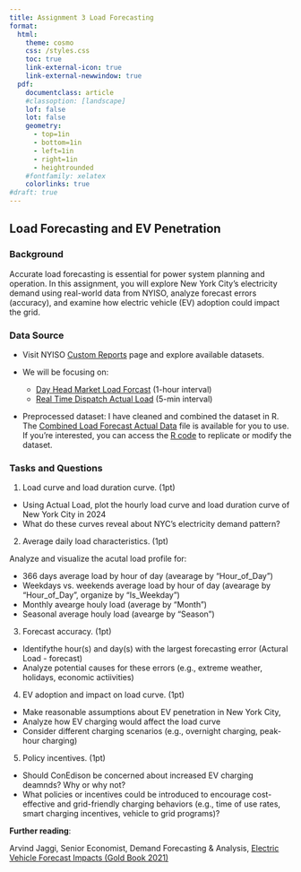 ```yaml
---
title: Assignment 3 Load Forecasting
format: 
  html: 
    theme: cosmo
    css: /styles.css
    toc: true
    link-external-icon: true
    link-external-newwindow: true
  pdf: 
    documentclass: article
    #classoption: [landscape]
    lof: false
    lot: false
    geometry:
      - top=1in
      - bottom=1in
      - left=1in
      - right=1in
      - heightrounded
    #fontfamily: xelatex
    colorlinks: true
#draft: true
---
```


## Load Forecasting and EV Penetration

### Background

Accurate load forecasting is essential for power system planning and operation. In this assignment, you will explore New York City's electricity demand using real-world data from NYISO, analyze forecast errors (accuracy), and examine how electric vehicle (EV) adoption could impact the grid.

### Data Source

- Visit NYISO [Custom Reports](https://www.nyiso.com/custom-reports) page and explore available datasets. 

- We will be focusing on:

  - [Day Head Market Load Forcast](OASIS_Day_Ahead_Market_ISO_Load_Forecast.xlsx) (1-hour interval)
  - [Real Time Dispatch Actual Load](OASIS_Real_Time_Dispatch_Actual_Load.xlsx) (5-min interval)
  
- Preprocessed dataset: I have cleaned and combined the dataset in R. The [Combined Load Forecast Actual Data](Combined_Load_Forecast_Actual_Data.csv) file is available for you to use. If you’re interested, you can access the [R code](hw3.R) to replicate or modify the dataset.

### Tasks and Questions

1. Load curve and load duration curve. (1pt)  

- Using Actual Load, plot the hourly load curve and load duration curve of New York City in 2024
- What do these curves reveal about NYC's electricity demand pattern?

2. Average daily load characteristics. (1pt) 

Analyze and visualize the acutal load profile for: 

  - 366 days average load by hour of day (avearage by "Hour_of_Day")  
  - Weekdays vs. weekends average load by hour of day (avearage by "Hour_of_Day", organize by "Is_Weekday") 
  - Monthly avearge houly load (average by "Month")  
  - Seasonal average houly load (avearge by "Season")  

3. Forecast accuracy. (1pt)

- Identifythe hour(s) and day(s) with the largest forecasting error (Actural Load - forecast) 
- Analyze potential causes for these errors (e.g., extreme weather, holidays, economic actiivities)

4. EV adoption and impact on load curve. (1pt)

- Make reasonable assumptions about EV penetration in New York City, 
- Analyze how EV charging would affect the load curve 
- Consider different charging scenarios (e.g., overnight charging, peak-hour charging)

5. Policy incentives. (1pt)

- Should ConEdison be concerned about increased EV charging deamnds? Why or why not?
- What policies or incentives could be introduced to encourage cost-effective and grid-friendly charging behaviors (e.g., time of use rates, smart charging incentives, vehicle to grid programs)?


**Further reading**: 

Arvind Jaggi, Senior Economist, Demand Forecasting & Analysis, [Electric Vehicle Forecast Impacts (Gold Book 2021)](https://www.nyiso.com/documents/20142/19415353/04%202021%20GoldBook%20EVForecast.pdf/bc823f27-cbbd-669f-8d76-e695d59b9bed)




